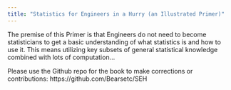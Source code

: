 ```yaml
---
title: "Statistics for Engineers in a Hurry (an Illustrated Primer)"
---
```


The premise of this Primer is that Engineers do not need to become statisticians to get a basic understanding of what statistics is and how to use it. This means utilizing key subsets of general statistical knowledge combined with lots of computation...

Please use the Github repo for the book to make corrections or contributions: https://github.com/Bearsetc/SEH
